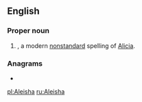 ==English==

===Proper noun===
{{en-proper noun}}

# {{given name|female|from=Germanic languages}}, a modern [[nonstandard]] spelling of [[Alicia]].

===Anagrams===
* {{l|en|Aleshia}}

[[pl:Aleisha]]
[[ru:Aleisha]]